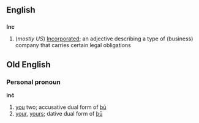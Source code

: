 ==English==
==={{acronym}}===
'''Inc'''
#(''mostly US'') [[Incorporated]]; an adjective describing a type of (business) company that carries certain legal obligations

==Old English==
===Personal pronoun===
'''inċ'''
# [[you]] two; accusative dual form of [[þū]]
# [[your]], [[yours]]; dative dual form of [[þū]]